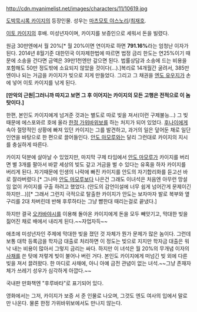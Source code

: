 http://cdn.myanimelist.net/images/characters/11/10619.jpg

[[도박묵시록 카이지]]의 등장인물. 성우는 [[마츠모토 야스노리]]/[[최재호]].

[[이토 카이지]]의 후배. 미성년자이며, 카이지를 보증인으로 세워서 돈을 빌렸다.

원금 30만엔에서 월 20%[* 월 20%이면 연이자로 하면 '''791.16%'''라는 엄청난 이자가 된다. 2014년 8월기준 대한민국 이자제한법에 따르면 법정 금리 한도는 연25%이기 때문에 소송을 건다면 금액은 39만1천엔만 갚으면 된다. 법률상담과 소송에 드는 비용을 포함해도 50만 정도밖에 소요되지 않았을 것이다(...).]복리로 14개월간 굴려서, 385만엔이나 되는 거금을 카이지가 빚으로 지게 만들었다. 그리고 그 채권을 [[엔도 유우지]]가 손에 넣어 이토 카이지를 낚게 된다.

'''[만악의 근원|그러니까 따지고 보면 그 후 이어지는 카이지의 모든 고행은 전적으로 이 놈 탓이다.]''' 

한편, 본인도 카이지에게 넘겨준 것과는 별도로 따로 빚을 져서(이런 구제불능...) 그 빚 때문에 에스포와르 호에 올라 [[한정 가위바위보]]를 하는 처지가 되어 있었다. [[후나이]]에게 속아 절망적인 상황에 빠져 있던 카이지는 그를 발견하고, 과거의 일은 덮어둔 채로 일단 인연을 바탕으로 한 편으로 끌어들인다. [[안도 마모루]]와는 달리 그런대로 카이지의 지시를 충실하게 따른다.

카이지 덕분에 살아날 수 있었지만, 마지막 구제 타임에서 [[안도 마모루]]가 카이지를 버리면 별 3개를 팔아서 바깥 세상의 빚도 갚고 거금을 벌 수 있다는 유혹을 하자 카이지를 버리게 된다. 자기때문에 인생의 나락에 빠진 카이지를 안도의 자기합리화를 듣고선 바로 잘라버렸다.[* 그나마 [[안도 마모루]]보다 나은건 그래도 이녀석은 처음엔 아무런 망설임 없이 카이지를 구출 하려고 했었다. (안도의 감언이설에 너무 쉽게 넘어간게 문제이긴 하지만...)][* 그래서 그런지 극적으로 탈출한 카이지가 안도는 보자마자 발로 복부와 옆구리를 2대 차버린데 반해 후루하타는 그냥 뺨한대 때리는걸로 끝냈다.]  

하지만 결국 [[오카바야시]]를 이용해 돌아온 카이지에게 돈을 모두 빼앗기고, 막대한 빚을 짊어진 채로 배에서 내리게 된다.~~자업자득~~

애초에 미성년자인 주제에 막대한 빚을 졌던 것 자체가 뭔가 문제가 많은 놈이다. 그런데 보통 대학 등록금을 학자금 대출로 처리하면 이 정도는 빚으로 지지만 학자금 대출은 워낙 내는 비용이 많아서 그렇지 금리는 싸다. 하지만 이 녀석은 월 20%의 무개념 이자의 [[사채]]를 쓴 탓에 저렇게 빚이 불어나 버린 거다. 본인도 카이지에게 떠넘긴 빚 외에 다른 빚을 져서 끌려왔다. 한 마디로 사채에, 아니 아예 금전 관념이 없는 녀석.~~그냥 존재자체가 쓰레기 성우가 심각하게 아깝다.~~

국내판 만화책엔 "후루바타"로 표기되어 있다.

영화에서는 그저, 카이지가 보증 서 준 인물로 나오며, 그것도 엔도 여사의 입에서 말로만 나온다. 물론 한정 가위바위보에서도 만나지 않는다.
